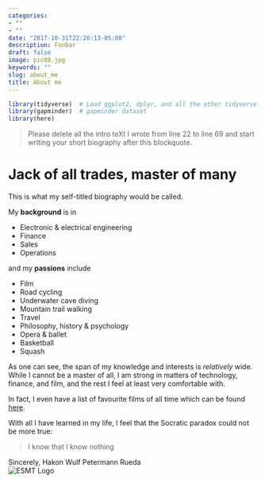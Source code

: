```yaml
---
categories:
- ""
- ""
date: "2017-10-31T22:26:13-05:00"
description: Foobar
draft: false
image: pic08.jpg
keywords: ""
slug: about_me
title: About me
---
```



```r
library(tidyverse)  # Load ggplot2, dplyr, and all the other tidyverse packages
library(gapminder)  # gapminder dataset
library(here)
```

> Please delete all the intro teXt I wrote from line 22 to line 69 and start writing your short biography after this blockquote.

# Jack of all trades, master of many
This is what my self-titled biography would be called.

My **background** is in

* Electronic & electrical engineering
* Finance
* Sales
* Operations

and my **passions** include

* Film
* Road cycling
* Underwater cave diving
* Mountain trail walking
* Travel
* Philosophy, history & psychology
* Opera & ballet
* Basketball
* Squash

As one can see, the span of my knowledge and interests is _relatively_ wide. While I cannot be a master of all, I am strong in matters of technology, finance, and film, and the rest I feel at least very comfortable with.

In fact, I even have a list of favourite films of all time which can be found [here](https://boxd.it/11A8s).

With all I have learned in my life, I feel that the Socratic paradox could not be more true:

> I know that I know nothing

Sincerely,
Hakon Wulf Petermann Rueda\
![ESMT Logo](https://clubs.esmt.berlin/wp-content/uploads/2019/03/ESMT-Logo-Final-NEU_Farbe-Solo-300x148.png)

